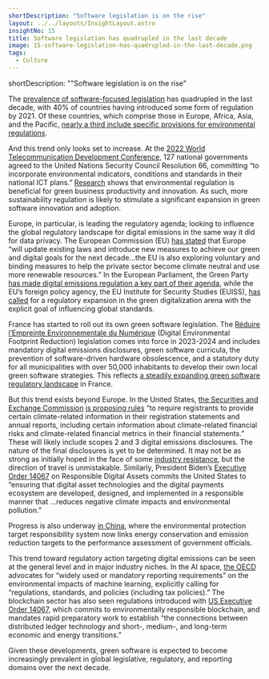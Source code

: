 ```yaml
---
shortDescription: "Software legislation is on the rise"
layout: ../../layouts/InsightLayout.astro
insightNo: 15
title: Software legislation has quadrupled in the last decade
image: 15-software-legislation-has-quadrupled-in-the-last-decade.png
tags:
  - Culture
---
```

shortDescription: ""Software legislation is on the rise"

The [prevalence of software-focused legislation](https://datahub.itu.int/data/?e=&c=701&i=100090&s=12604) has quadrupled in the last decade, with 40% of countries having introduced some form of regulation by 2021. Of these countries, which comprise those in Europe, Africa, Asia, and the Pacific, [nearly a third include specific provisions for environmental regulations](https://datahub.itu.int/data/?e=&c=701&i=100090&s=12604&d=Areas+covered).

And this trend only looks set to increase. At the [2022 World Telecommunication Development Conference](https://www.itu.int/dms_pub/itu-d/md/18/wtdc21/c/D18-WTDC21-C-0103!R1!PDF-E.pdf), 127 national governments agreed to the United Nations Security Council Resolution 66, committing “to incorporate environmental indicators, conditions and standards in their national ICT plans.” [Research](https://www.sciencedirect.com/science/article/abs/pii/S0301421519303866) shows that environmental regulation is beneficial for green business productivity and innovation. As such, more sustainability regulation is likely to stimulate a significant expansion in green software innovation and adoption.

Europe, in particular, is leading the regulatory agenda; looking to influence the global regulatory landscape for digital emissions in the same way it did for data privacy. The European Commission (EU) [has stated](https://digital-strategy.ec.europa.eu/en/policies/green-digital) that Europe “will update existing laws and introduce new measures to achieve our green and digital goals for the next decade…the EU is also exploring voluntary and binding measures to help the private sector become climate neutral and use more renewable resources.” In the European Parliament, the Green Party [has made digital emissions regulation a key part of their agenda](https://www.greens-efa.eu/en/article/document/need-of-environmental-data-and-standards-for-the-ict-sector), while the EU’s foreign policy agency, the EU Institute for Security Studies (EUISS), [has called](https://op.europa.eu/en/publication-detail/-/publication/39411cd6-5320-11ec-91ac-01aa75ed71a1/language-en) for a regulatory expansion in the green digitalization arena with the explicit goal of influencing global standards.

France has started to roll out its own green software legislation. The [Réduire l’Empreinte Environnementale du Numérique](https://www.vie-publique.fr/loi/278056-loi-15-novembre2021-reen-reduire-empreinte-environnementale-du-numerique) (Digital Environmental Footprint Reduction) legislation comes into force in 2023-2024 and includes mandatory digital emissions disclosures, green software curricula, the prevention of software-driven hardware obsolescence, and a statutory duty for all municipalities with over 50,000 inhabitants to develop their own local green software strategies. This reflects [a steadily expanding green software regulatory landscape](https://github.com/supertanuki/numeriqueEcoResponsable#r%C3%A9glementaires) in France.

But this trend exists beyond Europe. In the United States, [the Securities and Exchange Commission](https://www.sec.gov/news/press-release/2022-46) [is proposing rules](https://www.govinfo.gov/content/pkg/FR-2022-04-11/pdf/2022-06342.pdf) “to require registrants to provide certain climate-related information in their registration statements and annual reports, including certain information about climate-related financial risks and climate-related financial metrics in their financial statements.” These will likely include scopes 2 and 3 digital emissions disclosures. The nature of the final disclosures is yet to be determined. It may not be as strong as initially hoped in the face of some [industry resistance](https://www.itic.org/documents/environment/2022-06-17ITISECletter.final.pdf), but the direction of travel is unmistakable. Similarly, President Biden’s [Executive Order 14067](https://www.presidency.ucsb.edu/documents/executive-order-14067-ensuring-responsible-development-digital-assets) on Responsible Digital Assets commits the United States to “ensuring that digital asset technologies and the digital payments ecosystem are developed, designed, and implemented in a responsible manner that …reduces negative climate impacts and environmental pollution.”

Progress is also underway [in China](https://www.mdpi.com/2071-1050/14/20/13431), where the environmental protection target responsibility system now links energy conservation and emission reduction targets to the performance assessment of government officials.

This trend toward regulatory action targeting digital emissions can be seen at the general level and in major industry niches. In the AI space, [the OECD](https://www.oecd-ilibrary.org/science-and-technology/measuring-the-environmental-impacts-of-artificial-intelligence-compute-and-applications_7babf571-en) advocates for “widely used or mandatory reporting requirements” on the environmental impacts of machine learning, explicitly calling for “regulations, standards, and policies (including tax policies).” The blockchain sector has also seen regulations introduced with [US Executive Order 14067](https://www.presidency.ucsb.edu/documents/executive-order-14067-ensuring-responsible-development-digital-assets), which commits to environmentally responsible blockchain, and mandates rapid preparatory work to establish “the connections between distributed ledger technology and short-, medium-, and long-term economic and energy transitions.”

Given these developments, green software is expected to become increasingly prevalent in global legislative, regulatory, and reporting domains over the next decade.